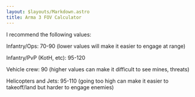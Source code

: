 ```yaml
---
layout: $layouts/Markdown.astro
title: Arma 3 FOV Calculator
---
```



<Arma3FoV client:only />

I recommend the following values:

Infantry/Ops: 70-90 (lower values will make it easier to engage at range)

Infantry/PvP (KotH, etc): 95-120

Vehicle crew: 90 (higher values can make it difficult to see mines, threats)

Helicopters and Jets: 95-110 (going too high can make it easier to takeoff/land but harder to engage enemies)
